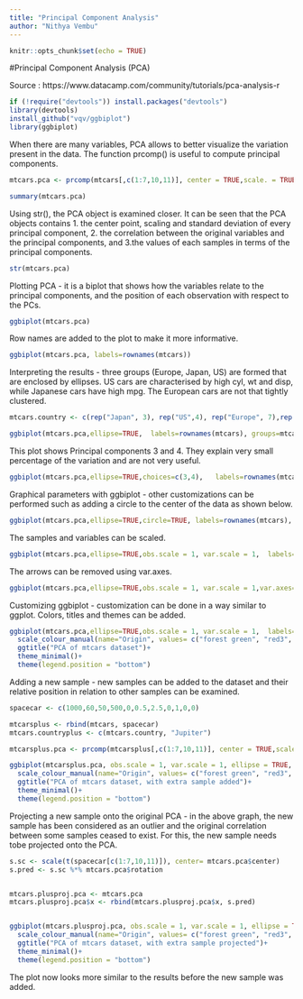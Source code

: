 ```yaml
---
title: "Principal Component Analysis"
author: "Nithya Vembu"
---
```


```r
knitr::opts_chunk$set(echo = TRUE)
```
#Principal Component Analysis (PCA)

Source : https://www.datacamp.com/community/tutorials/pca-analysis-r

```r
if (!require("devtools")) install.packages("devtools")
library(devtools)
install_github("vqv/ggbiplot")
library(ggbiplot)
```

When there are many variables, PCA allows to better visualize the variation present in the data. The function prcomp() is useful to compute principal components.

```r
mtcars.pca <- prcomp(mtcars[,c(1:7,10,11)], center = TRUE,scale. = TRUE)

summary(mtcars.pca)
```

Using str(), the PCA object is examined closer. It can be seen that the PCA objects contains 1. the center point, scaling and standard deviation of every principal component, 2. the correlation between the original variables and the principal components, and 3.the values of each samples in terms of the principal components.

```r
str(mtcars.pca)
```

Plotting PCA - it is a biplot that shows how the variables relate to the principal components, and the position of each observation with respect to the PCs.

```r
ggbiplot(mtcars.pca)
```

Row names are added to the plot to make it more informative.

```r
ggbiplot(mtcars.pca, labels=rownames(mtcars))
```

Interpreting the results - three groups (Europe, Japan, US) are formed that are enclosed by ellipses. US cars are characterised by high cyl, wt and disp, while Japanese cars have high mpg. The European cars are not that tightly clustered.

```r
mtcars.country <- c(rep("Japan", 3), rep("US",4), rep("Europe", 7),rep("US",3), "Europe", rep("Japan", 3), rep("US",4), rep("Europe", 3), "US", rep("Europe", 3))

ggbiplot(mtcars.pca,ellipse=TRUE,  labels=rownames(mtcars), groups=mtcars.country)
```

This plot shows Principal components 3 and 4. They explain very small percentage of the variation and are not very useful.

```r
ggbiplot(mtcars.pca,ellipse=TRUE,choices=c(3,4),   labels=rownames(mtcars), groups=mtcars.country)
```

Graphical parameters with ggbiplot - other customizations can be performed such as adding a circle to the center of the data as shown below.

```r
ggbiplot(mtcars.pca,ellipse=TRUE,circle=TRUE, labels=rownames(mtcars), groups=mtcars.country)
```

The samples and variables can be scaled.

```r
ggbiplot(mtcars.pca,ellipse=TRUE,obs.scale = 1, var.scale = 1,  labels=rownames(mtcars), groups=mtcars.country)
```

The arrows can be removed using var.axes.

```r
ggbiplot(mtcars.pca,ellipse=TRUE,obs.scale = 1, var.scale = 1,var.axes=FALSE,   labels=rownames(mtcars), groups=mtcars.country)
```

Customizing ggbiplot - customization can be done in a way similar to ggplot. Colors, titles and themes can be added.

```r
ggbiplot(mtcars.pca,ellipse=TRUE,obs.scale = 1, var.scale = 1,  labels=rownames(mtcars), groups=mtcars.country) +
  scale_colour_manual(name="Origin", values= c("forest green", "red3", "dark blue"))+
  ggtitle("PCA of mtcars dataset")+
  theme_minimal()+
  theme(legend.position = "bottom")
```

Adding a new sample - new samples can be added to the dataset and their relative position in relation to other samples can be examined.

```r
spacecar <- c(1000,60,50,500,0,0.5,2.5,0,1,0,0)

mtcarsplus <- rbind(mtcars, spacecar)
mtcars.countryplus <- c(mtcars.country, "Jupiter")

mtcarsplus.pca <- prcomp(mtcarsplus[,c(1:7,10,11)], center = TRUE,scale. = TRUE)

ggbiplot(mtcarsplus.pca, obs.scale = 1, var.scale = 1, ellipse = TRUE, circle = FALSE, var.axes=TRUE, labels=c(rownames(mtcars), "spacecar"), groups=mtcars.countryplus)+
  scale_colour_manual(name="Origin", values= c("forest green", "red3", "violet", "dark blue"))+
  ggtitle("PCA of mtcars dataset, with extra sample added")+
  theme_minimal()+
  theme(legend.position = "bottom")
```


Projecting a new sample onto the original PCA - in the above graph, the new sample has been considered as an outlier and the original correlation between some samples ceased to exist. For this, the new sample needs tobe projected onto the PCA.

```r
s.sc <- scale(t(spacecar[c(1:7,10,11)]), center= mtcars.pca$center)
s.pred <- s.sc %*% mtcars.pca$rotation


mtcars.plusproj.pca <- mtcars.pca
mtcars.plusproj.pca$x <- rbind(mtcars.plusproj.pca$x, s.pred)


ggbiplot(mtcars.plusproj.pca, obs.scale = 1, var.scale = 1, ellipse = TRUE, circle = FALSE, var.axes=TRUE, labels=c(rownames(mtcars), "spacecar"), groups=mtcars.countryplus)+
  scale_colour_manual(name="Origin", values= c("forest green", "red3", "violet", "dark blue"))+
  ggtitle("PCA of mtcars dataset, with extra sample projected")+
  theme_minimal()+
  theme(legend.position = "bottom")

```

The plot now looks more similar to the results before the new sample was added. 











